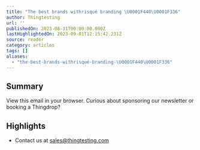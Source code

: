 ```yaml
---
title: "The best brands withrisqué branding \U0001F440\U0001F336️"
author: Thingtesting
url: ''
publishedOn: 2023-08-31T00:00:00.000Z
lastHighlightedOn: 2023-09-01T12:15:42.231Z
source: reader
category: articles
tags: []
aliases:
  - "the-best-brands-withrisqué-branding-\U0001F440\U0001F336️"
---
```

## Summary

View this email in your browser. Curious about sponsoring our newsletter or booking a Thingdrop?

## Highlights
- Contact us at sales@thingtesting.com
